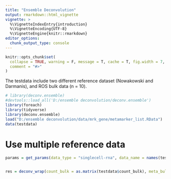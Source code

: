 ---
title: "Ensemble Deconvolution"
output: rmarkdown::html_vignette
vignette: >
  %\VignetteIndexEntry{introduction}
  %\VignetteEncoding{UTF-8}
  %\VignetteEngine{knitr::rmarkdown}
editor_options: 
  chunk_output_type: console
---

```{r, include = FALSE}
knitr::opts_chunk$set(
  collapse = TRUE, warning = F, message = T, cache = T, fig.width = 7, fig.height = 7,
  comment = "#>"
)
```

The testdata include two different reference dataset (Nowakowski and Darmanis), and ROS bulk data (n = 10).

```{r setup}
# library(deconv.ensemble)
#devtools::load_all('D:/ensemble deconvolution/deconv.ensemble')
library(foreach)
library(tidyverse)
library(deconv.ensemble)
load("D:/ensemble deconvolution/data/mrk_gene/metamarker_list.RData")
data(testdata)
```



# Use multiple reference data

```{r}
params = get_params(data_type = "singlecell-rna", data_name = names(testdata$ref_list), n_markers = 50,Marker.Method = "COSG",TNormalization = "TMM",CNormalization = "TMM")


res = deconv_wrap(count_bulk = as.matrix(testdata$count_bulk), meta_bulk = testdata$meta_bulk, ref_list = testdata$ref_list, true_frac = testdata$true_frac, ncv_input = i, outpath ="D:/ensemble deconvolution/test/", ncore = 6, parallel_comp = T, params = params,cur_mrk = mrk_list,trueMet = "ROS")
```

